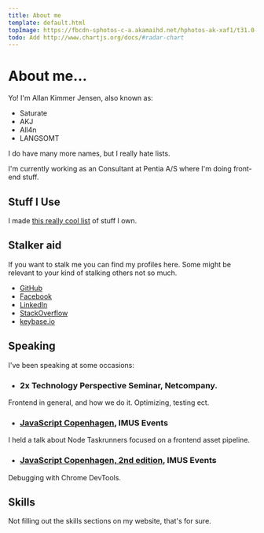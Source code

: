 ```yaml
---
title: About me
template: default.html
topImage: https://fbcdn-sphotos-c-a.akamaihd.net/hphotos-ak-xaf1/t31.0-8/1654905_694740623966543_3888718086569560381_o.jpg
todo: Add http://www.chartjs.org/docs/#radar-chart
---
```


# About me...

<p>Yo! I'm <span itemprop="name">Allan Kimmer Jensen</span>, also known as:</p>

 - Saturate
 - AKJ
 - All4n
 - LANGSOMT

I do have many more names, but I really hate lists.

<p>I'm currently working as an <span itemprop="title">Consultant</span> at <span itemprop="affiliation">Pentia A/S</span> where I'm doing front-end stuff.</p>

## Stuff I Use
I made [this really cool list](/stuff-i-use) of stuff I own.

## Stalker aid
If you want to stalk me you can find my profiles here.
Some might be relevant to your kind of stalking others not so much.

- [GitHub](https://github.com/Saturate)
- [Facebook](https://www.facebook.com/allankimmerjensen)
- [LinkedIn](https://www.linkedin.com/in/allankimmerjensen)
- [StackOverflow](http://stackoverflow.com/users/171087/allan-kimmer-jensen)
- [keybase.io](https://keybase.io/akj)

## Speaking
I've been speaking at some occasions:

- ### 2x Technology Perspective Seminar, Netcompany.
Frontend in general, and how we do it. Optimizing, testing ect.

- ### [JavaScript Copenhagen](http://imus.dk/2014-09-23/free-javascript-event-in-copenhagen/), IMUS Events
I held a talk about Node Taskrunners focused on a frontend asset pipeline.

- ### [JavaScript Copenhagen, 2nd edition](http://imus.dk/2015-10-28/free-javascript-event-in-copenhagen-2nd-edition/), IMUS Events
Debugging with Chrome DevTools.


## Skills
Not filling out the skills sections on my website, that's for sure.
